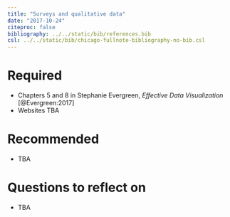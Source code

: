 ```yaml
---
title: "Surveys and qualitative data"
date: "2017-10-24"
citeproc: false
bibliography: ../../static/bib/references.bib
csl: ../../static/bib/chicago-fullnote-bibliography-no-bib.csl
---
```


# Required

- Chapters 5 and 8 in Stephanie Evergreen, *Effective Data Visualization* [@Evergreen:2017]
- Websites TBA


# Recommended

- TBA


# Questions to reflect on

- TBA
